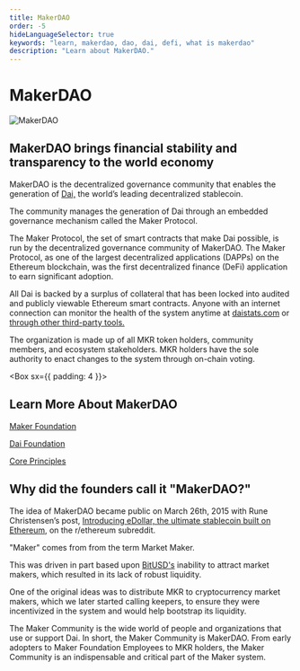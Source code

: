 ```yaml
---
title: MakerDAO
order: -5
hideLanguageSelector: true
keywords: "learn, makerdao, dao, dai, defi, what is makerdao"
description: "Learn about MakerDAO."
---
```


# MakerDAO

<InfoBlock>

![MakerDAO](/images/illustrations/Astro-4.png)

<Box>


## MakerDAO brings financial stability and transparency to the world economy 

</Box>

</InfoBlock>




MakerDAO is the decentralized governance community that enables the generation of [Dai,](https://community-development.makerdao.com/makerdao-mcd-faqs/faqs/dai) the world’s leading decentralized stablecoin.
 
The community manages the generation of Dai through an embedded governance mechanism called the Maker Protocol.

The Maker Protocol, the set of smart contracts that make Dai possible, is run by the decentralized governance community of MakerDAO. The Maker Protocol, as one of the largest decentralized applications (DAPPs) on the Ethereum blockchain, was the first decentralized finance (DeFi) application to earn significant adoption.

All Dai is backed by a surplus of collateral that has been locked into audited and publicly viewable Ethereum smart contracts. Anyone with an internet connection can monitor the health of the system anytime at [daistats.com](https://daistats.com/) or [through other third-party tools.](https://awesome.makerdao.com/#watch-dai)


The organization is made up of all MKR token holders, community members, and ecosystem stakeholders. MKR holders have the sole authority to enact changes to the system through on-chain voting.


<Box sx={{ padding: 4 }}>

## Learn More About MakerDAO

<List>

[Maker Foundation](/mkr-101.mdx/)

[Dai Foundation](/dai-foundation.mdx/)

[Core Principles](/core-principles.mdx/)

</List>

</Box>

## Why did the founders call it "MakerDAO?"

The idea of MakerDAO became public on March 26th, 2015 with Rune Christensen’s post, [Introducing eDollar, the ultimate stablecoin built on Ethereum](reddit.com/r/ethereum/comments/30f98i/introducing_edollar_the_ultimate_stablecoin_built/), on the r/ethereum subreddit.

"Maker" comes from from the term Market Maker. 

This was driven in part based upon [BitUSD's](https://web.archive.org/web/20200426202839/https://bitshares.org/technology/price-stable-cryptocurrencies/) inability to attract market makers, which resulted in its lack of robust liquidity. 

One of the original ideas was to distribute MKR to cryptocurrency market makers, which we later started calling keepers, to ensure they were incentivized in the system and would help bootstrap its liquidity.

The Maker Community is the wide world of people and organizations that use or support Dai. In short, the Maker Community is MakerDAO. From early adopters to Maker Foundation Employees to MKR holders, the Maker Community is an indispensable and critical part of the Maker system.


